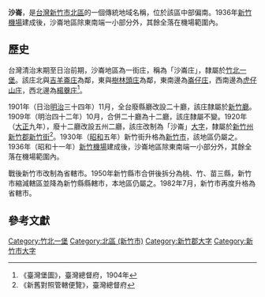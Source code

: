 {{noteTA
|1 = zh-cn:庄; zh-hk:庄; zh-tw:庄;
}}
'''沙崙'''，是[[台灣|台灣]][[新竹市|新竹市]][[北區_(新竹市)|北區]]的一個傳統地域名稱，位於該區中部偏南。1936年[[新竹機場|新竹機場]]建成後，沙崙地區除東南端一小部分外，其餘全落在機場範圍內。

==歷史==
台灣清治末期至日治前期，沙崙地區為一街庄，稱為「沙崙庄」，隸屬於[[竹北一堡|竹北一堡]]。該庄北與[[吉羊崙庄|吉羊崙庄]]為鄰，東與[[樹林頭_(新竹市)|樹林頭庄]]為鄰，東南邊為[[崙子_(新竹市)|崙仔庄]]，西南邊為[[虎仔山庄|虎仔山庄]]，西北邊為[[楊藔庄|楊藔庄]]<ref>《臺灣堡圖》，臺灣總督府，1904年</ref>。

1901年（日治[[明治|明治]]三十四年）11月，全台廢縣廳改設二十廳，該庄隸屬於[[新竹廳|新竹廳]]。1909年（明治四十二年）10月，合併二十廳為十二廳，該庄隸屬不變。1920年（[[大正|大正]]九年），廢十二廳改設五州二廳，該庄改制為「沙崙」[[大字|大字]]，隸屬於[[新竹州|新竹州]][[新竹郡|新竹郡]][[新竹街|新竹街]]<ref>《新舊對照管轄便覽》，臺灣總督府</ref>。1930年（[[昭和|昭和]]五年）新竹街升格為[[新竹市_(州轄市)|新竹市]]，該地區仍屬之。1936年（昭和十一年）[[新竹機場|新竹機場]]建成後，沙崙地區除東南端一小部分外，其餘全落在機場範圍內。

戰後新竹市改制為省轄市。1950年新竹縣市合併後拆分為桃、竹、苗三縣，新竹市縮減轄區並降為新竹縣縣轄市，本地區仍屬之。1982年7月，新竹市再度升格為省轄市。

==參考文獻==
{{reflist}}

{{新竹郡}}
{{新竹市舊町名}}

[[Category:竹北一堡|Category:竹北一堡]]
[[Category:北區_(新竹市)|Category:北區 (新竹市)]]
[[Category:新竹郡大字|Category:新竹郡大字]]
[[Category:新竹市大字|Category:新竹市大字]]